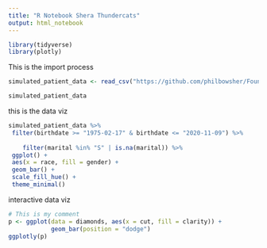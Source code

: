 ```yaml
---
title: "R Notebook Shera Thundercats"
output: html_notebook
---
```



```r
library(tidyverse)
library(plotly)
```


This is the import process

```r

simulated_patient_data <- read_csv("https://github.com/philbowsher/Foundation-of-the-R-Workflow-workshop-2019-09-06/raw/master/Examples/data/simulated_patient_data.csv")

simulated_patient_data

```

this is the data viz

```r
simulated_patient_data %>%
 filter(birthdate >= "1975-02-17" & birthdate <= "2020-11-09") %>%
 
    filter(marital %in% "S" | is.na(marital)) %>%
 ggplot() +
 aes(x = race, fill = gender) +
 geom_bar() +
 scale_fill_hue() +
 theme_minimal()
```

interactive data viz

```r
# This is my comment
p <- ggplot(data = diamonds, aes(x = cut, fill = clarity)) +
            geom_bar(position = "dodge")
ggplotly(p)
```

